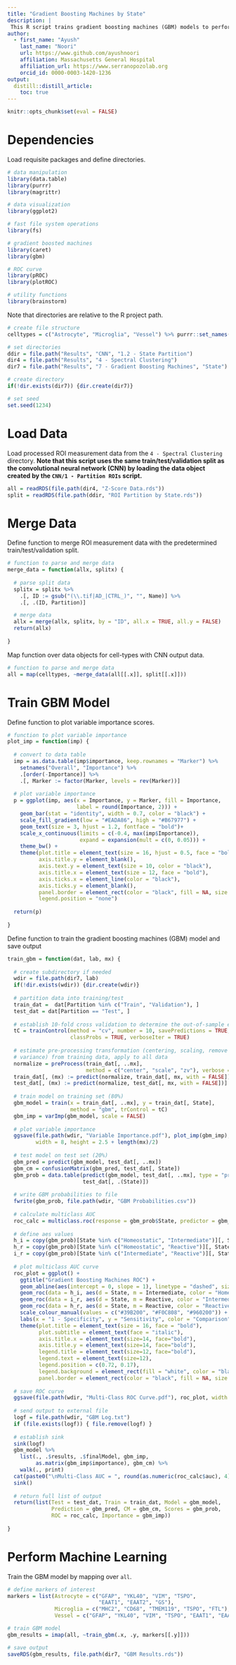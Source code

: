 ```yaml
---
title: "Gradient Boosting Machines by State"
description: |
 This R script trains gradient boosting machines (GBM) models to perform the state classification task (i.e., predict homeostatic vs. intermediate vs. reactive).
author:
  - first_name: "Ayush"
    last_name: "Noori"
    url: https://www.github.com/ayushnoori
    affiliation: Massachusetts General Hospital
    affiliation_url: https://www.serranopozolab.org
    orcid_id: 0000-0003-1420-1236
output:
  distill::distill_article:
    toc: true
---
```


```r
knitr::opts_chunk$set(eval = FALSE)
```

# Dependencies

Load requisite packages and define directories.

```r

# data manipulation
library(data.table)
library(purrr)
library(magrittr)

# data visualization
library(ggplot2)

# fast file system operations
library(fs)

# gradient boosted machines
library(caret)
library(gbm)

# ROC curve
library(pROC)
library(plotROC)

# utility functions
library(brainstorm)

```

Note that directories are relative to the R project path.

```r

# create file structure
celltypes = c("Astrocyte", "Microglia", "Vessel") %>% purrr::set_names()

# set directories
ddir = file.path("Results", "CNN", "1.2 - State Partition")
dir4 = file.path("Results", "4 - Spectral Clustering")
dir7 = file.path("Results", "7 - Gradient Boosting Machines", "State")

# create directory
if(!dir.exists(dir7)) {dir.create(dir7)}

# set seed
set.seed(1234)

```

# Load Data

Load processed ROI measurement data from the `4 - Spectral Clustering` directory. **Note that this script uses the same train/test/validation split as the convolutional neural network (CNN) by loading the data object created by the `CNN/1 - Partition ROIs` script.**

```r

all = readRDS(file.path(dir4, "Z-Score Data.rds"))
split = readRDS(file.path(ddir, "ROI Partition by State.rds"))

```

# Merge Data

Define function to merge ROI measurement data with the predetermined train/test/validation split.

```r

# function to parse and merge data
merge_data = function(allx, splitx) {
  
  # parse split data
  splitx = splitx %>%
    .[, ID := gsub("(\\.tif|AD_|CTRL_)", "", Name)] %>%
    .[, .(ID, Partition)]

  # merge data
  allx = merge(allx, splitx, by = "ID", all.x = TRUE, all.y = FALSE)
  return(allx)
  
}

```

Map function over data objects for cell-types with CNN output data.

```r

# function to parse and merge data
all = map(celltypes, ~merge_data(all[[.x]], split[[.x]]))

```

# Train GBM Model

Define function to plot variable importance scores.

```r

# function to plot variable importance
plot_imp = function(imp) {
  
  # convert to data table
  imp = as.data.table(imp$importance, keep.rownames = "Marker") %>%
    setnames("Overall", "Importance") %>%
    .[order(-Importance)] %>%
    .[, Marker := factor(Marker, levels = rev(Marker))]
  
  # plot variable importance
  p = ggplot(imp, aes(x = Importance, y = Marker, fill = Importance,
                      label = round(Importance, 2))) +
    geom_bar(stat = "identity", width = 0.7, color = "black") +
    scale_fill_gradient(low = "#EADA86", high = "#B67977") +
    geom_text(size = 3, hjust = 1.2, fontface = "bold")+
    scale_x_continuous(limits = c(-0.4, max(imp$Importance)), 
                       expand = expansion(mult = c(0, 0.05))) +
    theme_bw() +
    theme(plot.title = element_text(size = 16, hjust = 0.5, face = "bold"),
          axis.title.y = element_blank(),
          axis.text.y = element_text(size = 10, color = "black"),
          axis.title.x = element_text(size = 12, face = "bold"),
          axis.ticks.x = element_line(color = "black"),
          axis.ticks.y = element_blank(),
          panel.border = element_rect(color = "black", fill = NA, size = 1),
          legend.position = "none")
  
  return(p)
  
}

```

Define function to train the gradient boosting machines (GBM) model and save output

```r

train_gbm = function(dat, lab, mx) {
  
  # create subdirectory if needed
  wdir = file.path(dir7, lab)
  if(!dir.exists(wdir)) {dir.create(wdir)}
  
  # partition data into training/test
  train_dat =  dat[Partition %in% c("Train", "Validation"), ]
  test_dat = dat[Partition == "Test", ]
  
  # establish 10-fold cross validation to determine the out-of-sample error
  tC = trainControl(method = "cv", number = 10, savePredictions = TRUE,
                    classProbs = TRUE, verboseIter = TRUE)
  
  # estimate pre-processing transformation (centering, scaling, remove zero
  # variance) from training data, apply to all data
  normalize = preProcess(train_dat[, ..mx],
                         method = c("center", "scale", "zv"), verbose = TRUE)
  train_dat[, (mx) := predict(normalize, train_dat[, mx, with = FALSE])]
  test_dat[, (mx) := predict(normalize, test_dat[, mx, with = FALSE])]
  
  # train model on training set (80%)
  gbm_model = train(x = train_dat[, ..mx], y = train_dat[, State],
                    method = "gbm", trControl = tC)
  gbm_imp = varImp(gbm_model, scale = FALSE)
  
  # plot variable importance
  ggsave(file.path(wdir, "Variable Importance.pdf"), plot_imp(gbm_imp),
         width = 8, height = 2.5 + length(mx)/2)
  
  # test model on test set (20%)
  gbm_pred = predict(gbm_model, test_dat[, ..mx])
  gbm_cm = confusionMatrix(gbm_pred, test_dat[, State])
  gbm_prob = data.table(predict(gbm_model, test_dat[, ..mx], type = "prob"),
                        test_dat[, .(State)])
  
  # write GBM probabilities to file
  fwrite(gbm_prob, file.path(wdir, "GBM Probabilities.csv"))
  
  # calculate multiclass AUC
  roc_calc = multiclass.roc(response = gbm_prob$State, predictor = gbm_prob[, .(Homeostatic, Intermediate, Reactive)])
  
  # define aes values
  h_i = copy(gbm_prob)[State %in% c("Homeostatic", "Intermediate")][, State := droplevels(State)]
  h_r = copy(gbm_prob)[State %in% c("Homeostatic", "Reactive")][, State := droplevels(State)]
  i_r = copy(gbm_prob)[State %in% c("Intermediate", "Reactive")][, State := droplevels(State)]
  
  # plot multiclass AUC curve
  roc_plot = ggplot() +
    ggtitle("Gradient Boosting Machines ROC") +
    geom_abline(aes(intercept = 0, slope = 1), linetype = "dashed", size = 1, color = "gray") +
    geom_roc(data = h_i, aes(d = State, m = Intermediate, color = "Homeostatic/Intermediate"), labels = FALSE, pointsize = 0) +
    geom_roc(data = i_r, aes(d = State, m = Reactive, color = "Intermediate/Reactive"), labels = FALSE, pointsize = 0) +
    geom_roc(data = h_r, aes(d = State, m = Reactive, color = "Reactive/Homeostatic"), labels = FALSE, pointsize = 0) +
    scale_colour_manual(values = c("#39B200", "#F0C808", "#960200")) +
    labs(x = "1 - Specificity", y = "Sensitivity", color = "Comparison", subtitle = paste("Multi-Class AUC =", round(as.numeric(roc_calc$auc), 4))) + theme_bw() +
    theme(plot.title = element_text(size = 16, face = "bold"),
          plot.subtitle = element_text(face = "italic"),
          axis.title.x = element_text(size=14, face="bold"),
          axis.title.y = element_text(size=14, face="bold"),
          legend.title = element_text(size=12, face="bold"),
          legend.text = element_text(size=12),
          legend.position = c(0.72, 0.17),
          legend.background = element_rect(fill = "white", color = "black"),
          panel.border = element_rect(color = "black", fill = NA, size = 1))
  
  # save ROC curve
  ggsave(file.path(wdir, "Multi-Class ROC Curve.pdf"), roc_plot, width = 6, height = 6.2)
  
  # send output to external file
  logf = file.path(wdir, "GBM Log.txt")
  if (file.exists(logf)) { file.remove(logf) }
  
  # establish sink
  sink(logf)
  gbm_model %>%
    list(., .$results, .$finalModel, gbm_imp,
         as.matrix(gbm_imp$importance), gbm_cm) %>%
    walk(., print)
  cat(paste0("\nMulti-Class AUC = ", round(as.numeric(roc_calc$auc), 4)))
  sink()
  
  # return full list of output
  return(list(Test = test_dat, Train = train_dat, Model = gbm_model,
              Prediction = gbm_pred, CM = gbm_cm, Scores = gbm_prob,
              ROC = roc_calc, Importance = gbm_imp))
  
}

```

# Perform Machine Learning

Train the GBM model by mapping over `all`.

```r

# define markers of interest
markers = list(Astrocyte = c("GFAP", "YKL40", "VIM", "TSPO",
                             "EAAT1", "EAAT2", "GS"),
               Microglia = c("MHC2", "CD68", "TMEM119", "TSPO", "FTL"),
               Vessel = c("GFAP", "YKL40", "VIM", "TSPO", "EAAT1", "EAAT2", "GS"))

# train GBM model
gbm_results = imap(all, ~train_gbm(.x, .y, markers[[.y]]))

# save output
saveRDS(gbm_results, file.path(dir7, "GBM Results.rds"))

```
